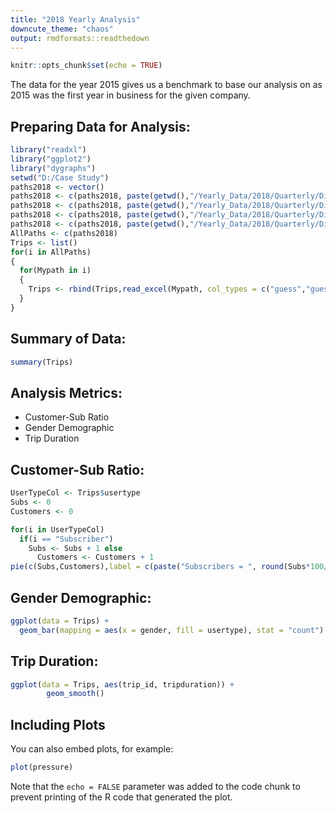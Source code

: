 ```yaml
---
title: "2018 Yearly Analysis"
downcute_theme: "chaos"
output: rmdformats::readthedown
---
```


```r
knitr::opts_chunk$set(echo = TRUE)
```

The data for the year 2015 gives us a benchmark to base our analysis on as 2015 was the first year in business for the given company.

## Preparing Data for Analysis: 

```r
library("readxl")
library("ggplot2")
library("dygraphs")
setwd("D:/Case Study")
paths2018 <- vector()
paths2018 <- c(paths2018, paste(getwd(),"/Yearly_Data/2018/Quarterly/Divvy_Trips_2018_Q1.xlsx", sep = ""))
paths2018 <- c(paths2018, paste(getwd(),"/Yearly_Data/2018/Quarterly/Divvy_Trips_2018_Q2.xlsx", sep = ""))
paths2018 <- c(paths2018, paste(getwd(),"/Yearly_Data/2018/Quarterly/Divvy_Trips_2018_Q3.xlsx", sep = ""))
paths2018 <- c(paths2018, paste(getwd(),"/Yearly_Data/2018/Quarterly/Divvy_Trips_2018_Q4.xlsx", sep = ""))
AllPaths <- c(paths2018)
Trips <- list()
for(i in AllPaths)
{
  for(Mypath in i)
  { 
    Trips <- rbind(Trips,read_excel(Mypath, col_types = c("guess","guess","guess","guess","guess","guess","guess","guess","guess","guess","guess","numeric")))
  }
}
```

## Summary of Data: 

```r
summary(Trips)
```
## Analysis Metrics: 

* Customer-Sub Ratio
* Gender Demographic
* Trip Duration

## Customer-Sub Ratio:

```r
UserTypeCol <- Trips$usertype
Subs <- 0
Customers <- 0

for(i in UserTypeCol)
  if(i == "Subscriber")
    Subs <- Subs + 1 else
      Customers <- Customers + 1
pie(c(Subs,Customers),label = c(paste("Subscribers = ", round(Subs*100/(Subs + Customers), 2), "%"), paste("Customers = ", round(Customers*100/(Subs + Customers), 2), "%")))
```

## Gender Demographic: 
```r
ggplot(data = Trips) +
  geom_bar(mapping = aes(x = gender, fill = usertype), stat = "count")
```

## Trip Duration: 
```r
ggplot(data = Trips, aes(trip_id, tripduration)) +
        geom_smooth()
```

## Including Plots

You can also embed plots, for example:

```r
plot(pressure)
```

Note that the `echo = FALSE` parameter was added to the code chunk to prevent printing of the R code that generated the plot.
